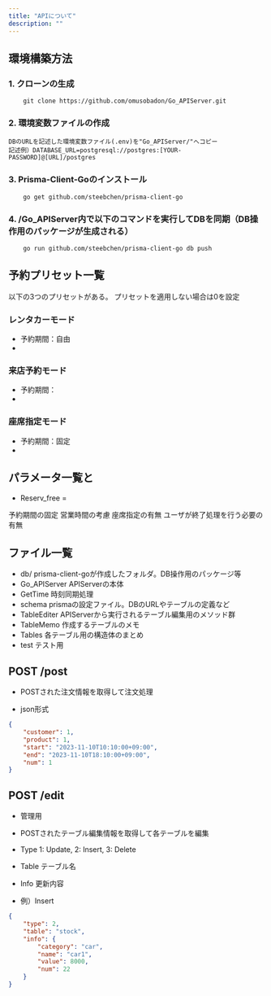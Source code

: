 ```yaml
---
title: "APIについて"
description: ""
---
```




## 環境構築方法
### 1. クローンの生成
```shell
    git clone https://github.com/omusobadon/Go_APIServer.git
```
### 2. 環境変数ファイルの作成
    DBのURLを記述した環境変数ファイル(.env)を"Go_APIServer/"へコピー
    記述例）DATABASE_URL=postgresql://postgres:[YOUR-PASSWORD]@[URL]/postgres

### 3. Prisma-Client-Goのインストール
```shell
    go get github.com/steebchen/prisma-client-go
```

### 4. /Go_APIServer内で以下のコマンドを実行してDBを同期（DB操作用のパッケージが生成される）
```shell
    go run github.com/steebchen/prisma-client-go db push
```

## 予約プリセット一覧
以下の3つのプリセットがある。
プリセットを適用しない場合は0を設定

### レンタカーモード
- 予約期間：自由
- 

### 来店予約モード
- 予約期間：
-

### 座席指定モード
- 予約期間：固定
-

## パラメータ一覧と
- Reserv_free = 

予約期間の固定
営業時間の考慮
座席指定の有無
ユーザが終了処理を行う必要の有無


## ファイル一覧
- db/             prisma-client-goが作成したフォルダ。DB操作用のパッケージ等
- Go_APIServer    APIServerの本体
- GetTime         時刻同期処理
- schema          prismaの設定ファイル。DBのURLやテーブルの定義など
- TableEditer     APIServerから実行されるテーブル編集用のメソッド群
- TableMemo       作成するテーブルのメモ
- Tables          各テーブル用の構造体のまとめ
- test            テスト用


## POST /post
- POSTされた注文情報を取得して注文処理

- json形式
```json
{
    "customer": 1,
    "product": 1,
    "start": "2023-11-10T10:10:00+09:00",
    "end": "2023-11-10T18:10:00+09:00",
    "num": 1
}
```

## POST /edit
- 管理用
- POSTされたテーブル編集情報を取得して各テーブルを編集
- Type  1: Update, 2: Insert, 3: Delete
- Table テーブル名
- Info  更新内容

- 例）Insert
```json
{
    "type": 2,
    "table": "stock",
    "info": {
        "category": "car",
        "name": "car1",
        "value": 8000,
        "num": 22
    }
}
```